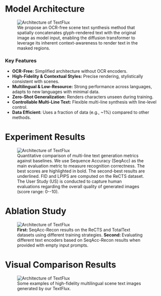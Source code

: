 <h1 style={{ textAlign: 'left' }}>Model Architecture</h1>



<figure>
  <img src="./paper/arch_v3_2.png" alt="Architecture of TextFlux" style={{ maxWidth: '100%'}} />
  <figcaption style={{ fontSize: '0.95em', color: '#666', marginTop: '0.5em' }}>
    We propose an OCR-free scene text synthesis method that spatially concatenates glyph-rendered text with the original image as model input, enabling the diffusion transformer to leverage its inherent context-awareness to render text in the masked regions.
  </figcaption>
</figure>


<h3 style={{ textAlign: 'left' }}>Key Features</h3>


* **OCR-Free:** Simplified architecture without OCR encoders.
* **High-Fidelity & Contextual Styles:** Precise rendering, stylistically consistent with scenes.
* **Multilingual & Low-Resource:** Strong performance across languages, adapts to new languages with minimal data.
* **Zero-Shot Generalization:** Renders characters unseen during training.
* **Controllable Multi-Line Text:** Flexible multi-line synthesis with line-level control.
* **Data Efficient:** Uses a fraction of data (e.g., ~1%) compared to other methods.



<h1 style={{ textAlign: 'left' }}>Experiment Results</h1>

<figure>
  <img src="./paper/Table1.png" alt="Architecture of TextFlux" style={{ maxWidth: '100%'}} />
  <figcaption style={{ fontSize: '0.95em', color: '#666', marginTop: '-1.0em' }}>
    Quantitative comparison of multi-line text generation metrics against baselines.
    We use Sequence Accuracy (SeqAcc) as the main evaluation metric to measure recognition correctness. 
    The best scores are highlighted in bold. The second-best results are underlined. FID and LPIPS are computed on the ReCTS dataset. 
    The User Study (US) is conducted to capture human evaluations regarding the overall quality of generated images (score range: 0--10).
  </figcaption>
</figure>


<h1 style={{ textAlign: 'left' }}>Ablation Study</h1>

<figure>
  <img src="./paper/Table2.png" alt="Architecture of TextFlux" style={{ maxWidth: '100%' }} />
  <figcaption style={{ fontSize: '0.95em', color: '#666', marginTop: '-1.0em' }}>
    <strong>First: </strong>SeqAcc-Recon results on the ReCTS and TotalText datasets using different training strategies.
    <strong>Second: </strong>Evaluating different text encoders based on SeqAcc-Recon results when provided with empty input prompts.
  </figcaption>

</figure>


<h1 style={{ textAlign: 'left' }}>Visual Comparison Results</h1>

<figure>
  <img src="./paper/abstract_fig_2 2.png" alt="Architecture of TextFlux" style={{ maxWidth: '100%' }} />
  <figcaption style={{ fontSize: '0.95em', color: '#666', marginTop: '-1.0em' }}>
    Some examples of high-fidelity multilingual scene text images generated by our TextFlux.
  </figcaption>

</figure>
